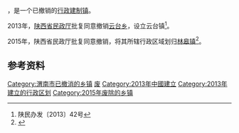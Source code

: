 {{中国乡级行政区|61/05/27/108/000}}
'''{{PAGENAMEBASE}}'''，是{{PRC admin/fullname|61/05/27}}一个已撤销的[[行政建制镇|行政建制镇]]。

2013年，[[陕西省民政厅|陕西省民政厅]]批复同意撤销[[云台乡_(白水县)|云台乡]]，设立云台镇<ref>陕民办发〔2013〕42号</ref>。

2015年，陕西省民政厅批复同意撤销{{PAGENAMEBASE}}，将其所辖行政区域划归[[林皋镇|林皋镇]]<ref>{{Cite web |url=http://news.xinhuanet.com/local/2015-06/28/c_127959075.htm |title=陕西省民政厅关于陕西省乡镇行政区划调整的公告 |accessdate=2017-09-13 |archive-date=2017-09-13 |archive-url=https://web.archive.org/web/20170913183916/http://news.xinhuanet.com/local/2015-06/28/c_127959075.htm |dead-url=no }}</ref>。

== 参考资料 ==

{{reflist}}

{{陕西行政区划小作品}}
[[Category:渭南市已撤消的乡镇|Category:渭南市已撤消的乡镇]]
[[Category:白水县行政区划|废]]
[[Category:2013年中國建立|Category:2013年中國建立]]
[[Category:2013年建立的行政区划|Category:2013年建立的行政区划]]
[[Category:2015年废除的乡镇|Category:2015年废除的乡镇]]